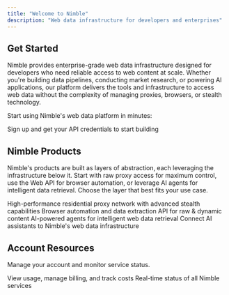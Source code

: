 ```yaml
---
title: "Welcome to Nimble"
description: "Web data infrastructure for developers and enterprises"
---
```


## Get Started

Nimble provides enterprise-grade web data infrastructure designed for developers who need reliable access to web content at scale. Whether you're building data pipelines, conducting market research, or powering AI applications, our platform delivers the tools and infrastructure to access web data without the complexity of managing proxies, browsers, or stealth technology.

Start using Nimble's web data platform in minutes:

<Card title="Create Your Account" icon="rocket" horizontal href>
  Sign up and get your API credentials to start building
</Card>

## Nimble Products

Nimble's products are built as layers of abstraction, each leveraging the infrastructure below it. Start with raw proxy access for maximum control, use the Web API for browser automation, or leverage AI agents for intelligent data retrieval. Choose the layer that best fits your use case.

<Columns cols={2}>
  <Card title="Proxy Infrastructure" icon="shield" href>
    High-performance residential proxy network with advanced stealth capabilities
  </Card>
  <Card title="Web API" icon="browser" href>
    Browser automation and data extraction API for raw & dynamic content
  </Card>
  <Card title="Web Search Agents" icon="magnifying-glass" href>
    AI-powered agents for intelligent web data retrieval
  </Card>
  <Card title="MCP Server" icon="robot" href>
    Connect AI assistants to Nimble's web data infrastructure
  </Card>
</Columns>

## Account Resources

Manage your account and monitor service status.

<CardGroup cols={2}>
  <Card title="Billing & Usage" icon="credit-card" href>
    View usage, manage billing, and track costs
  </Card>
  <Card title="Service Status" icon="circle-check" href="https://status.nimbleway.com/">
    Real-time status of all Nimble services
  </Card>
</CardGroup>